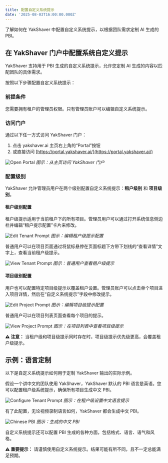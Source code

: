 ```yaml
---
title: 配置自定义系统提示
date: '2025-08-03T16:00:00.000Z'
---
```


了解如何在 YakShaver 中配置自定义系统提示，以根据团队需求定制 AI 生成的 PBI。

## 在 YakShaver 门户中配置系统自定义提示

YakShaver 支持用于 PBI 生成的自定义系统提示，允许您定制 AI 生成的内容以匹配团队的具体需求。

按照以下步骤配置自定义系统提示：

### 前提条件

您需要拥有租户的管理员权限。只有管理员账户可以编辑自定义系统提示。

### 访问门户

通过以下任一方式访问 YakShaver 门户：

1. 点击 yakshaver.ai 主页右上角的“Portal”按钮
2. 或直接访问 [https://portal.yakshaver.ai/](https://portal.yakshaver.ai/)

![Open Portal](/zh/YakShaver/Docs/open-portal.png)
*图示：从主页访问 YakShaver 门户*

### 配置级别

YakShaver 允许管理员用户在两个级别配置自定义系统提示：**租户级别** 和 **项目级别**。

#### 租户级别配置

租户级提示适用于当前租户下的所有项目。管理员用户可以通过打开系统信息侧边栏并编辑“租户提示配置”卡片来修改。

![Edit Tenant Prompt](/zh/YakShaver/Docs/edit-tenant-prompt.png)
*图示：编辑租户级提示配置*

普通用户可以在项目页面通过将鼠标悬停在页面标题下方带下划线的“查看详情”文字上，查看当前租户级提示。

![View Tenant Prompt](/zh/YakShaver/Docs/view-tenant-prompt.png)
*图示：普通用户查看租户级提示*

#### 项目级别配置

用户也可以配置特定项目级提示以覆盖租户设置。管理员账户可以点击单个项目进入项目详情，然后在“自定义系统提示”字段中修改提示。

![Edit Project Prompt](/zh/YakShaver/Docs/edit-project-prompt.png)
*图示：编辑项目级提示配置*

普通用户可以在项目列表页面查看每个项目的提示。

![View Project Prompt](/zh/YakShaver/Docs/view-project-prompt.png)
*图示：在项目列表中查看项目级提示*

**⚠️ 注意：** 当租户级和项目级提示同时存在时，项目级提示优先级更高，会覆盖租户级提示。

## 示例：语言定制

以下是自定义系统提示如何用于定制 YakShaver 输出的实际示例。

假设一个讲中文的团队使用 YakShaver，YakShaver 默认的 PBI 语言是英语。您可以配置租户级系统提示，确保所有项目生成中文 PBI。

![Configure Tenant Prompt](/zh/YakShaver/Docs/config-tenant-prompt.png)
*图示：在租户级设置中文语言提示*

有了此配置，无论视频录制语言如何，YakShaver 都会生成中文 PBI。

![Chinese PBI](/zh/YakShaver/Docs/Chinese-PBI.png)
*图示：生成的中文 PBI*

自定义系统提示还可以配置 PBI 生成的各种方面，包括格式、语言、语气和风格。

**⚠️ 重要提示：** 请谨慎使用自定义系统提示。结果可能有所不同，且不一定总能满足预期。